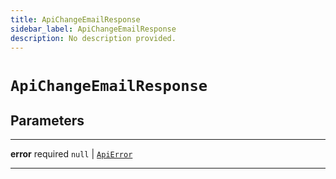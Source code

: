 ```yaml
---
title: ApiChangeEmailResponse
sidebar_label: ApiChangeEmailResponse
description: No description provided.
---
```


# `ApiChangeEmailResponse`

## Parameters

---

**<span className="parameter-name">error</span>** <span className="optional-status">required</span> `null` | [`ApiError`](/reference/docgen/javascript/auth/types/api-error)

---
